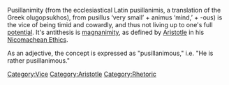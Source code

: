 Pusillanimity (from the ecclesiastical Latin pusillanimis, a translation of the Greek olugopsukhos), from pusillus ‘very small’ + animus ‘mind,’ + -ous) is the vice of being timid and cowardly, and thus not living up to one's full [[potential]]. It's antithesis is [[magnanimity]], as defined by [[Aristotle]] in his [[Nicomachean Ethics]].

As an adjective, the concept is expressed as "pusillanimous," i.e. "He is rather pusillanimous."

[[Category:Vice]]
[[Category:Aristotle]]
[[Category:Rhetoric]]